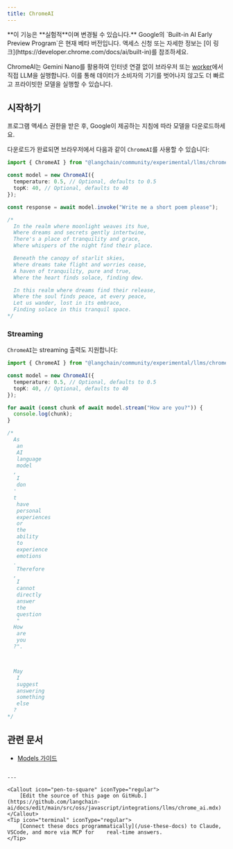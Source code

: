 ```yaml
---
title: ChromeAI
---
```


<Info>
**이 기능은 **실험적**이며 변경될 수 있습니다.**
</Info>

<Note>
Google의 `Built-in AI Early Preview Program`은 현재 베타 버전입니다. 액세스 신청 또는 자세한 정보는 [이 링크](https://developer.chrome.com/docs/ai/built-in)를 참조하세요.
</Note>

ChromeAI는 Gemini Nano를 활용하여 인터넷 연결 없이 브라우저 또는 [worker](https://developer.mozilla.org/en-US/docs/Web/API/Worker)에서 직접 LLM을 실행합니다.
이를 통해 데이터가 소비자의 기기를 벗어나지 않고도 더 빠르고 프라이빗한 모델을 실행할 수 있습니다.

## 시작하기

프로그램 액세스 권한을 받은 후, Google이 제공하는 지침에 따라 모델을 다운로드하세요.

다운로드가 완료되면 브라우저에서 다음과 같이 `ChromeAI`를 사용할 수 있습니다:

```typescript
import { ChromeAI } from "@langchain/community/experimental/llms/chrome_ai";

const model = new ChromeAI({
  temperature: 0.5, // Optional, defaults to 0.5
  topK: 40, // Optional, defaults to 40
});

const response = await model.invoke("Write me a short poem please");

/*
  In the realm where moonlight weaves its hue,
  Where dreams and secrets gently intertwine,
  There's a place of tranquility and grace,
  Where whispers of the night find their place.

  Beneath the canopy of starlit skies,
  Where dreams take flight and worries cease,
  A haven of tranquility, pure and true,
  Where the heart finds solace, finding dew.

  In this realm where dreams find their release,
  Where the soul finds peace, at every peace,
  Let us wander, lost in its embrace,
  Finding solace in this tranquil space.
*/
```

### Streaming

`ChromeAI`는 streaming 출력도 지원합니다:

```typescript
import { ChromeAI } from "@langchain/community/experimental/llms/chrome_ai";

const model = new ChromeAI({
  temperature: 0.5, // Optional, defaults to 0.5
  topK: 40, // Optional, defaults to 40
});

for await (const chunk of await model.stream("How are you?")) {
  console.log(chunk);
}

/*
  As
   an
   AI
   language
   model
  ,
   I
   don
  '
  t
   have
   personal
   experiences
   or
   the
   ability
   to
   experience
   emotions
  .
   Therefore
  ,
   I
   cannot
   directly
   answer
   the
   question
   "
  How
   are
   you
  ?".



  May
   I
   suggest
   answering
   something
   else
  ?
*/
```

## 관련 문서


- [Models 가이드](/oss/javascript/langchain/models)
```

---

<Callout icon="pen-to-square" iconType="regular">
    [Edit the source of this page on GitHub.](https://github.com/langchain-ai/docs/edit/main/src/oss/javascript/integrations/llms/chrome_ai.mdx)
</Callout>
<Tip icon="terminal" iconType="regular">
    [Connect these docs programmatically](/use-these-docs) to Claude, VSCode, and more via MCP for    real-time answers.
</Tip>
